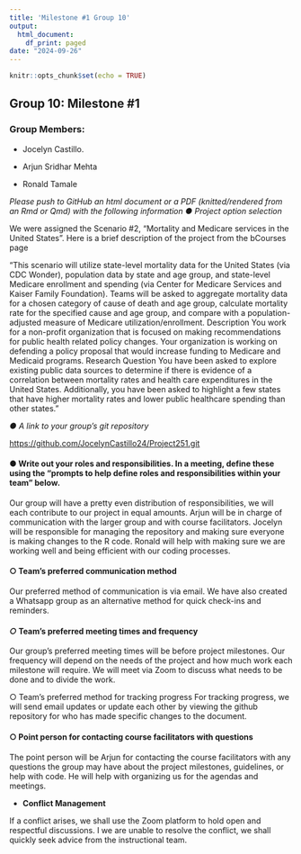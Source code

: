 ```yaml
---
title: 'Milestone #1 Group 10'
output:
  html_document:
    df_print: paged
date: "2024-09-26"
---
```


```r
knitr::opts_chunk$set(echo = TRUE)
```

## Group 10: Milestone #1

### Group Members:

-   Jocelyn Castillo.

-   Arjun Sridhar Mehta

-   Ronald Tamale

*Please push to GitHub an html document or a PDF (knitted/rendered from an Rmd or Qmd) with the following information ● Project option selection*

We were assigned the Scenario #2, “Mortality and Medicare services in the United States”. Here is a brief description of the project from the bCourses page

“This scenario will utilize state-level mortality data for the United States (via CDC Wonder), population data by state and age group, and state-level Medicare enrollment and spending (via Center for Medicare Services and Kaiser Family Foundation). Teams will be asked to aggregate mortality data for a chosen category of cause of death and age group, calculate mortality rate for the specified cause and age group, and compare with a population-adjusted measure of Medicare utilization/enrollment. Description You work for a non-profit organization that is focused on making recommendations for public health related policy changes. Your organization is working on defending a policy proposal that would increase funding to Medicare and Medicaid programs. Research Question You have been asked to explore existing public data sources to determine if there is evidence of a correlation between mortality rates and health care expenditures in the United States. Additionally, you have been asked to highlight a few states that have higher mortality rates and lower public healthcare spending than other states.”

*● A link to your group’s git repository*

<https://github.com/JocelynCastillo24/Project251.git>

#### ● Write out your roles and responsibilities. In a meeting, define these using the "prompts to help define roles and responsibilities within your team" below*.*

Our group will have a pretty even distribution of responsibilities, we will each contribute to our project in equal amounts. Arjun will be in charge of communication with the larger group and with course facilitators. Jocelyn will be responsible for managing the repository and making sure everyone is making changes to the R code. Ronald will help with making sure we are working well and being efficient with our coding processes.

#### ○ Team's preferred communication method

Our preferred method of communication is via email. We have also created a Whatsapp group as an alternative method for quick check-ins and reminders.

#### *○* Team's preferred meeting times and frequency

Our group’s preferred meeting times will be before project milestones. Our frequency will depend on the needs of the project and how much work each milestone will require. We will meet via Zoom to discuss what needs to be done and to divide the work.

○ Team's preferred method for tracking progress For tracking progress, we will send email updates or update each other by viewing the github repository for who has made specific changes to the document.

#### ○ Point person for contacting course facilitators with questions

The point person will be Arjun for contacting the course facilitators with any questions the group may have about the project milestones, guidelines, or help with code. He will help with organizing us for the agendas and meetings.

-   **Conflict Management**

If a conflict arises, we shall use the Zoom platform to hold open and respectful discussions. I we are unable to resolve the conflict, we shall quickly seek advice from the instructional team.
